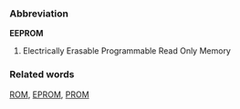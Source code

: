===Abbreviation===
'''EEPROM'''

#Electrically Erasable Programmable Read Only Memory

===Related words===
[[ROM]], [[EPROM]], [[PROM]]